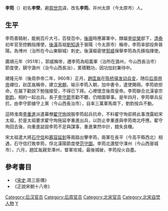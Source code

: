 {{for|隋朝人物李筠|李筠 (隋朝)}}
{{for|唐朝将领李筠|李筠 (唐朝)}}
'''李筠'''（{{bd|？||960年|catIdx=L}}）初名'''李榮'''，避[[周世宗|周世宗]]諱，改名'''李筠'''。并州太原（今太原市）人。

==生平==
李筠善騎射，能捥百斤大弓，百發百中。[[後唐|後唐]]時應募軍中，隸屬[[李從榮|李從榮]]部下，[[清泰|清泰]]初年官至控鶴指揮使，[[後漢|後漢]]高祖[[劉知遠|劉知遠]]于晉陽（今太原市）稱帝，李筠率部投奔晉陽。為博州（治所在今山東聊城）刺史。後漢樞密使[[郭威|郭威]]保舉李筠為先鋒指揮使。

廣順元年（951年），郭威稱帝，遷李筠為昭義軍（治所在潞州，今山西長治市）節度使，鎮守潞州（治今山西長冶），累積戰功，因功加封兼待中。

建隆元年（後周恭帝二年，960年）正月，[[趙匡胤|趙匡胤]]在[[陈桥兵变|陈桥驿发动兵变]]，随后[[后周恭帝|后周恭帝]]禪位，赵匡胤稱帝，建立[[宋朝|宋朝]]，喻示李筠入朝，加中書令，遣使賜冊。李筠欲拒命，在屬下勸說下勉強接受，不得已下拜。心裡懷念後周皇帝。李筠聯合北漢睿宗[[劉鈞|劉鈞]]，相約一起出兵。長子[[李守節|李守節]]苦勸不聽，仍暗圖舉事。是年四月，李筠舉兵反抗，由李守節據守上黨（今山西長治市），自率三萬軍馬南下，劉鈞按兵不動。

這時淮南[[李重進|李重進]]派遣幕僚[[翟守珣|翟守珣]]說服李筠起兵抗命，不料翟守珣卻將此事洩露給宋太祖，於是太祖要求翟守珣拖延李重進出兵，以防止李重進與李筠南北呼應。翟守珣回去後，向重進詆毀李筠不足與謀事，重進果然中計，錯失良機。

宋太祖遣大將[[石守信|石守信]]和[[慕容延釗|慕容延釗]]等兩路出擊李筠，兩軍在長平（今高平縣西北）相遇，石守信打敗李筠，俘北漢陽節度使[[范守圖|范守圖]]。李筠北還堅守澤州（今山西晉城市），六月，趙匡胤親至澤州，督軍攻城，最後城破，李筠投火自盡。

==參考書目==
{{wikisource|李筠}}
*《[[宋史|宋史]].周三臣傳》
*《正說宋朝十八帝》

{{宋朝歷史事件}}
{{DEFAULTSORT:L}}
[[Category:后汉官员|Category:后汉官员]]
[[Category:后周官员|Category:后周官员]]
[[Category:北宋官员|Category:北宋官员]]
[[Category:北宋自焚人物|Category:北宋自焚人物]]
[[Category:李姓|Y]]
